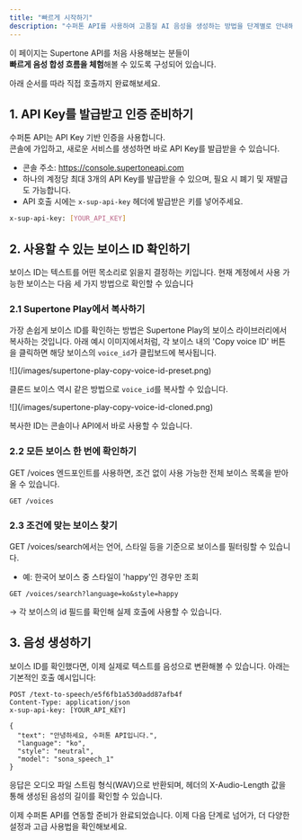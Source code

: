 ```yaml
---
title: "빠르게 시작하기"
description: "수퍼톤 API를 사용하여 고품질 AI 음성을 생성하는 방법을 단계별로 안내해드립니다."
---
```


이 페이지는 Supertone API를 처음 사용해보는 분들이\
**빠르게 음성 합성 흐름을 체험**해볼 수 있도록 구성되어 있습니다.

아래 순서를 따라 직접 호출까지 완료해보세요.

## 1. API Key를 발급받고 인증 준비하기

수퍼톤 API는 API Key 기반 인증을 사용합니다.\
콘솔에 가입하고, 새로운 서비스를 생성하면 바로 API Key를 발급받을 수 있습니다.

- 콘솔 주소: https://console.supertoneapi.com
- 하나의 계정당 최대 3개의 API Key를 발급받을 수 있으며, 필요 시 폐기 및 재발급도 가능합니다.
- API 호출 시에는 `x-sup-api-key` 헤더에 발급받은 키를 넣어주세요.

```bash
x-sup-api-key: [YOUR_API_KEY]
```

## 2. 사용할 수 있는 보이스 ID 확인하기

보이스 ID는 텍스트를 어떤 목소리로 읽을지 결정하는 키입니다. 현재 계정에서 사용 가능한 보이스는 다음 세 가지 방법으로 확인할 수 있습니다

### 2.1 Supertone Play에서 복사하기

가장 손쉽게 보이스 ID를 확인하는 방법은 Supertone Play의 보이스 라이브러리에서 복사하는 것입니다.
아래 예시 이미지에서처럼, 각 보이스 내의 'Copy voice ID' 버튼을 클릭하면 해당 보이스의 `voice_id`가 클립보드에 복사됩니다.

<Frame>
  ![](/images/supertone-play-copy-voice-id-preset.png)
</Frame>

클론드 보이스 역시 같은 방법으로 `voice_id`를 복사할 수 있습니다.

<Frame>
  ![](/images/supertone-play-copy-voice-id-cloned.png)
</Frame>

복사한 ID는 콘솔이나 API에서 바로 사용할 수 있습니다.

### 2.2 모든 보이스 한 번에 확인하기

GET /voices 엔드포인트를 사용하면, 조건 없이 사용 가능한 전체 보이스 목록을 받아올 수 있습니다.

```http
GET /voices
```

### 2.3 조건에 맞는 보이스 찾기

GET /voices/search에서는 언어, 스타일 등을 기준으로 보이스를 필터링할 수 있습니다.

- 예: 한국어 보이스 중 스타일이 'happy'인 경우만 조회

```http
GET /voices/search?language=ko&style=happy
```

→ 각 보이스의 id 필드를 확인해 실제 호출에 사용할 수 있습니다.

## 3. 음성 생성하기

보이스 ID를 확인했다면, 이제 실제로 텍스트를 음성으로 변환해볼 수 있습니다.
아래는 기본적인 호출 예시입니다:

```http
POST /text-to-speech/e5f6fb1a53d0add87afb4f
Content-Type: application/json
x-sup-api-key: [YOUR_API_KEY]

{
  "text": "안녕하세요, 수퍼톤 API입니다.",
  "language": "ko",
  "style": "neutral",
  "model": "sona_speech_1"
}
```

응답은 오디오 파일 스트림 형식(WAV)으로 반환되며, 헤더의 X-Audio-Length 값을 통해 생성된 음성의 길이를 확인할 수 있습니다.

이제 수퍼톤 API를 연동할 준비가 완료되었습니다. 이제 다음 단계로 넘어가, 더 다양한 설정과 고급 사용법을 확인해보세요.